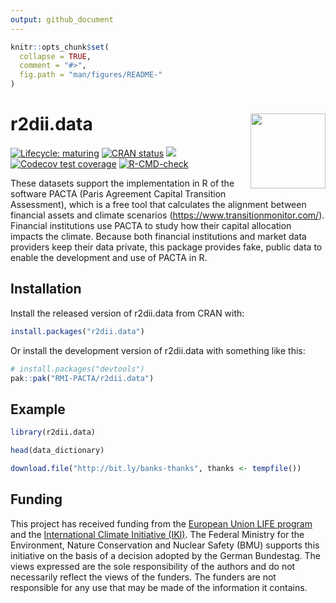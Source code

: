```yaml
---
output: github_document
---
```


<!-- README.md is generated from README.Rmd. Please edit that file -->

```r
knitr::opts_chunk$set(
  collapse = TRUE,
  comment = "#>",
  fig.path = "man/figures/README-"
)
```

# r2dii.data <img src="man/figures/logo.png" align="right" width="120" />

<!-- badges: start -->
[![Lifecycle: maturing](https://img.shields.io/badge/lifecycle-maturing-blue.svg)](https://lifecycle.r-lib.org/articles/stages.html)
[![CRAN status](https://www.r-pkg.org/badges/version/r2dii.data)](https://CRAN.R-project.org/package=r2dii.data)
[![](https://cranlogs.r-pkg.org/badges/grand-total/r2dii.data)](https://CRAN.R-project.org/package=r2dii.data)
[![Codecov test coverage](https://codecov.io/gh/RMI-PACTA/r2dii.data/branch/main/graph/badge.svg)](https://app.codecov.io/gh/RMI-PACTA/r2dii.data?branch=main)
[![R-CMD-check](https://github.com/RMI-PACTA/r2dii.data/actions/workflows/R-CMD-check.yaml/badge.svg)](https://github.com/RMI-PACTA/r2dii.data/actions/workflows/R-CMD-check.yaml)
<!-- badges: end -->

These datasets support the implementation in R of
the software PACTA (Paris Agreement Capital Transition Assessment),
which is a free tool that calculates the alignment between financial
assets and climate scenarios (<https://www.transitionmonitor.com/>).
Financial institutions use PACTA to study how their capital
allocation impacts the climate. Because both financial institutions
and market data providers keep their data private, this package
provides fake, public data to enable the development and use of
PACTA in R.

## Installation

Install the released version of r2dii.data from CRAN with:

```r
install.packages("r2dii.data")
```

Or install the development version of r2dii.data with something like this:

```r
# install.packages("devtools")
pak::pak("RMI-PACTA/r2dii.data")
```

## Example

```r
library(r2dii.data)

head(data_dictionary)
```

```r
download.file("http://bit.ly/banks-thanks", thanks <- tempfile())
```

## Funding

This project has received funding from the [European Union LIFE
program](https://wayback.archive-it.org/12090/20210412123959/https://ec.europa.eu/easme/en/) and the [International Climate
Initiative
(IKI)](https://www.international-climate-initiative.com/en/search-project/).
The Federal Ministry for the Environment, Nature Conservation and Nuclear Safety
(BMU) supports this initiative on the basis of a decision adopted by the German
Bundestag. The views expressed are the sole responsibility of the authors and do
not necessarily reflect the views of the funders. The funders are not
responsible for any use that may be made of the information it contains.

